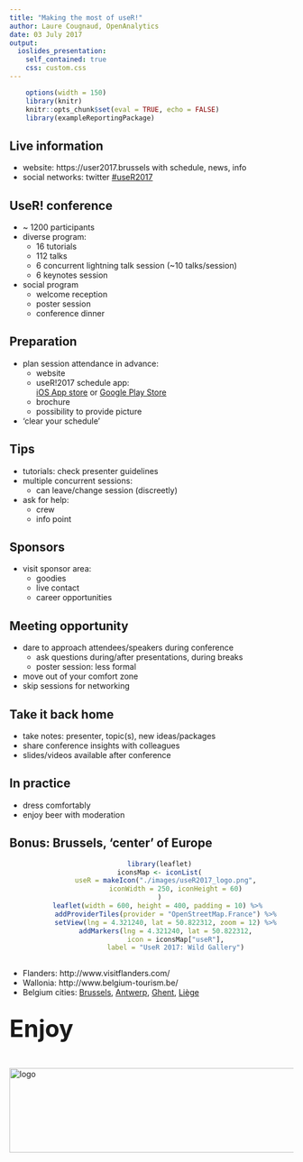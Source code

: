 ```yaml
---
title: "Making the most of useR!"
author: Laure Cougnaud, OpenAnalytics
date: 03 July 2017
output: 
  ioslides_presentation:
    self_contained: true
    css: custom.css
---
```


```r
	options(width = 150)
	library(knitr)
	knitr::opts_chunk$set(eval = TRUE, echo = FALSE)
	library(exampleReportingPackage)
```
    
## Live information

* website: https://user2017.brussels with schedule, news, info
* social networks: twitter [#useR2017](https://twitter.com/UseR_Brussels)

## UseR! conference

* ~ 1200 participants
* diverse program:
    + 16 tutorials
    + 112 talks
    + 6 concurrent lightning talk session (~10 talks/session)
    + 6 keynotes session
* social program
    + welcome reception
    + poster session
    + conference dinner

## Preparation

* plan session attendance in advance:
    + website
    + useR!2017 schedule app:  
    [iOS
      App store](https://itunes.apple.com/WebObjects/MZStore.woa/wa/viewSoftware?id=1246681655&mt=8)
  or [Google Play
  Store](https://play.google.com/store/apps/details?id=org.sched.user2017)
    + brochure
    + possibility to provide picture
* 'clear your schedule'

## Tips

* tutorials: check presenter guidelines
* multiple concurrent sessions:
     + can leave/change session (discreetly)
* ask for help: 
    + crew
    + info point

## Sponsors

* visit sponsor area:
    + goodies
    + live contact
    + career opportunities 
     
## Meeting opportunity

* dare to approach attendees/speakers during conference
     + ask questions during/after presentations, during breaks
     + poster session: less formal
* move out of your comfort zone
* skip sessions for networking
     
## Take it back home

* take notes: presenter, topic(s), new ideas/packages
* share conference insights with colleagues
* slides/videos available after conference

## In practice

* dress comfortably
* enjoy beer with moderation

## Bonus: Brussels, 'center' of Europe {.centered .smaller}

<center>
```r

	library(leaflet)
	iconsMap <- iconList(
		useR = makeIcon("./images/useR2017_logo.png", 
			iconWidth = 250, iconHeight = 60)
	)
	leaflet(width = 600, height = 400, padding = 10) %>% 
		addProviderTiles(provider = "OpenStreetMap.France") %>% 
		setView(lng = 4.321240, lat = 50.822312, zoom = 12) %>% 
		addMarkers(lng = 4.321240, lat = 50.822312, 
			icon = iconsMap["useR"],
			label = "UseR 2017: Wild Gallery")
	
```
</center>

<span style="font-size:0.5em;">

* Flanders: http://www.visitflanders.com/
* Wallonia: http://www.belgium-tourism.be/
* Belgium cities: [Brussels](https://visit.brussels/en),
  [Antwerp](http://www.visitantwerpen.be/en),
  [Ghent](https://visit.gent.be/en/home), [Liège](http://www.liege.be/tourisme)
  
</span>  

## {.centered}

<span style="font-size:3em;">**Enjoy** </span>
 
<br>

 <img src="./images/useR2017_logo.png" alt="logo" height="150" width="700"> 

